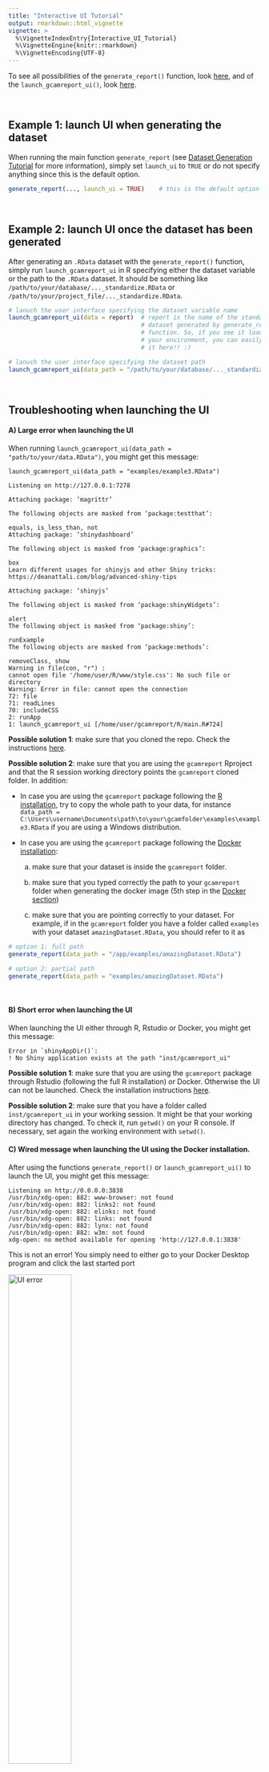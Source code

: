 ```yaml
---
title: "Interactive UI Tutorial"
output: rmarkdown::html_vignette
vignette: >
  %\VignetteIndexEntry{Interactive_UI_Tutorial}
  %\VignetteEngine{knitr::rmarkdown}
  %\VignetteEncoding{UTF-8}
---
```


To see all possibilities of the `generate_report()` function, look [here](https://bc3lc.github.io/gcamreport/reference/generate_report.html), and of the `launch_gcamreport_ui()`, look [here](https://bc3lc.github.io/gcamreport/reference/launch_gcamreport_ui.html).

<span style="color:white">newline</span>








## Example 1: launch UI when generating the dataset

When running the main function `generate_report` (see [Dataset Generation Tutorial](https://bc3lc.github.io/gcamreport//articles//Dataset_Generation_Tutorial.html) for more information), simply set `launch_ui` to `TRUE` or do not specify anything since this is the default option.

``` r
generate_report(..., launch_ui = TRUE)    # this is the default option
```
<span style="color:white">newline</span>







## Example 2: launch UI once the dataset has been generated

After generating an `.RData` dataset with the `generate_report()` function, simply run `launch_gcamreport_ui` in R specifying either the dataset variable or the path to the `.RData` dataset. It should be something like `/path/to/your/database/..._standardize.RData` or `/path/to/your/project_file/..._standardize.RData`. 

``` r
# lanuch the user interface specifying the dataset variable name
launch_gcamreport_ui(data = report)  # report is the name of the standardized 
                                     # dataset generated by generate_report() 
                                     # function. So, if you see it loaded in 
                                     # your environment, you can easily use 
                                     # it here!! :)

# lanuch the user interface specifying the dataset path
launch_gcamreport_ui(data_path = "/path/to/your/database/..._standardize.RData")
```
<span style="color:white">newline</span>







## Troubleshooting when launching the UI

#### A) Large error when launching the UI

When running `launch_gcamreport_ui(data_path = "path/to/your/data.RData")`, you might get this message:


    launch_gcamreport_ui(data_path = "examples/example3.RData")

    Listening on http://127.0.0.1:7278

    Attaching package: ‘magrittr’

    The following objects are masked from ‘package:testthat’:

    equals, is_less_than, not
    Attaching package: ‘shinydashboard’

    The following object is masked from ‘package:graphics’:

    box
    Learn different usages for shinyjs and other Shiny tricks:
    https://deanattali.com/blog/advanced-shiny-tips

    Attaching package: ‘shinyjs’

    The following object is masked from ‘package:shinyWidgets’:

    alert
    The following object is masked from ‘package:shiny’:

    runExample
    The following objects are masked from ‘package:methods’:

    removeClass, show
    Warning in file(con, "r") :
    cannot open file '/home/user/R/www/style.css': No such file or directory
    Warning: Error in file: cannot open the connection
    72: file
    71: readLines
    70: includeCSS
    2: runApp
    1: launch_gcamreport_ui [/home/user/gcamreport/R/main.R#724]

**Possible solution 1**: make sure that you cloned the repo. Check the instructions [here](https://bc3lc.github.io/gcamreport/index.html#installation-guide).

**Possible solution 2**: make sure that you are using the `gcamreport` Rproject and that the R session working directory points the `gcamreport` cloned folder. In addition:

-   In case you are using the `gcamreport` package following the [R installation](#with-r), try to copy the whole path to your data, for instance `data_path = C:\Users\username\Documents\path\to\your\gcamfolder\examples\example3.RData` if you are using a Windows distribution.

-   In case you are using the `gcamreport` package following the [Docker installation](#with-docker):

    a)  make sure that your dataset is inside the `gcamreport` folder.

    b)  make sure that you typed correctly the path to your `gcamreport` folder when generating the docker image (5th step in the [Docker section](#with-docker))

    c)  make sure that you are pointing correctly to your dataset. For example, if in the `gcamreport` folder you have a folder called `examples` with your dataset `amazingDataset.RData`, you should refer to it as

``` r
# option 1: full path
generate_report(data_path = "/app/examples/amazingDataset.RData")

# option 2: partial path
generate_report(data_path = "examples/amazingDataset.RData")
```
<span style="color:white">newline</span>



#### B) Short error when launching the UI

When launching the UI either through R, Rstudio or Docker, you might get this message:


    Error in `shinyAppDir()`:
    ! No Shiny application exists at the path "inst/gcamreport_ui"


**Possible solution 1**: make sure that you are using the `gcamreport` package through Rstudio (following the full R installation) or Docker. Otherwise the UI can not be launched. Check the installation instructions [here](https://bc3lc.github.io/gcamreport/index.html#installation-guide).

**Possible solution 2**: make sure that you have a folder called `inst/gcamreport_ui` in your working session. It might be that your working directory has changed. To check it, run `getwd()` on your R console. If necessary, set again the working environment with `setwd()`.



#### C) Wired message when launching the UI using the Docker installation.

After using the functions `generate_report()` or `launch_gcamreport_ui()` to launch the UI, you might get this message:

    Listening on http://0.0.0.0:3838
    /usr/bin/xdg-open: 882: www-browser: not found
    /usr/bin/xdg-open: 882: links2: not found
    /usr/bin/xdg-open: 882: elinks: not found
    /usr/bin/xdg-open: 882: links: not found
    /usr/bin/xdg-open: 882: lynx: not found
    /usr/bin/xdg-open: 882: w3m: not found
    xdg-open: no method available for opening 'http://127.0.0.1:3838' 

</summary>

This is not an error! You simply need to either go to your Docker Desktop program and click the last started port

<img src="https://raw.githubusercontent.com/bc3LC/gcamreport/gcam-v7.0/vignettes/readme_fig/shiny_error1.png" title="Click the last started docker port" alt="UI error" width="50%" height="50%"/>

or open this url <http://localhost:4000> in your favourite browser.




#### D) Error when using the UI through Docker installation.

When opening your *localhost*, you might see this error:

<img src="https://raw.githubusercontent.com/bc3LC/gcamreport/gcam-v7.0/vignettes/readme_fig/shiny_error2.png" title="UI error" alt="UI error" width="40%" height="40%"/>

</summary>

**Possible solution**: your UI is not running. Try to either use the `generate_report()` function or the `launch_gcamreport_ui()`.
